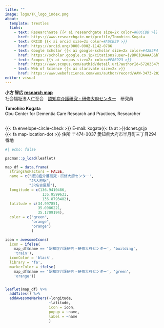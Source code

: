 ---
title: ""
image: logo/TK_logo_index.png
about: 
  template: trestles
  links:
    - text: ResearchGate {{< ai researchgate size=2x color=#00CCBB >}} 
      href: https://www.researchgate.net/profile/Tomohiro-Kogata
    - text: ORCID {{< ai orcid size=2x color=#A6CE39 >}}
      href: https://orcid.org/0000-0002-1142-0786
    - text: Google Scholar {{< ai google-scholar size=2x color=#4285F4 >}}
      href: https://scholar.google.co.jp/citations?user=jyBR0iQAAAAJ&hl
    - text: Scopus {{< ai scopus size=2x color=#F86923 >}}
      href: https://www.scopus.com/authid/detail.uri?authorId=57203547952
    - text: Web of Science {{< ai clarivate size=2x >}}
      href: https://www.webofscience.com/wos/author/record/AAW-3473-2021
editor: visual
---

**小方 智広 [research map](https://researchmap.jp/kgt-tmhr "research map")\
**社会福祉法人仁至会　[認知症介護研究・研修大府センター](https://www.dcnet.gr.jp/center/obu/ "認知症介護研究・研修大府センター")　研究員

**Tomohiro Kogata\
**Obu Center for Dementia Care Research and Practices, Researcher

\
{{< fa envelope-circle-check >}} E-mail: kogata{{< fa at >}}dcnet.gr.jp\
{{< fa map-location-dot >}} 住所 〒474-0037 愛知県大府市半月町三丁目294番地

```{r}
#| echo: false

pacman::p_load(leaflet)

map_df = data.frame(
  stringsAsFactors = FALSE,
  name = c("認知症介護研究・研修大府センター", 
           "JR大府駅", 
           "JR名古屋駅"),
  longitude = c(136.9410486, 
                 136.9599631, 
                 136.8793482),
  latitude = c(34.997851, 
               35.0086221, 
               35.1709194),
  color = c("green", 
            "orange",
            "orange")
            )

icon = awesomeIcons(
  icon = ifelse(
    map_df$name == '認知症介護研究・研修大府センター', 'building',
    'train'),
  iconColor = 'black',
  library = 'fa',
  markerColor = ifelse(
    map_df$name == '認知症介護研究・研修大府センター', 'green',
    'orange'))


leaflet(map_df) %>% 
  addTiles() %>%
  addAwesomeMarkers(~longitude,
                    ~latitude,
                    icon = icon,
                    popup = ~name,
                    label = ~name
                    )
```
